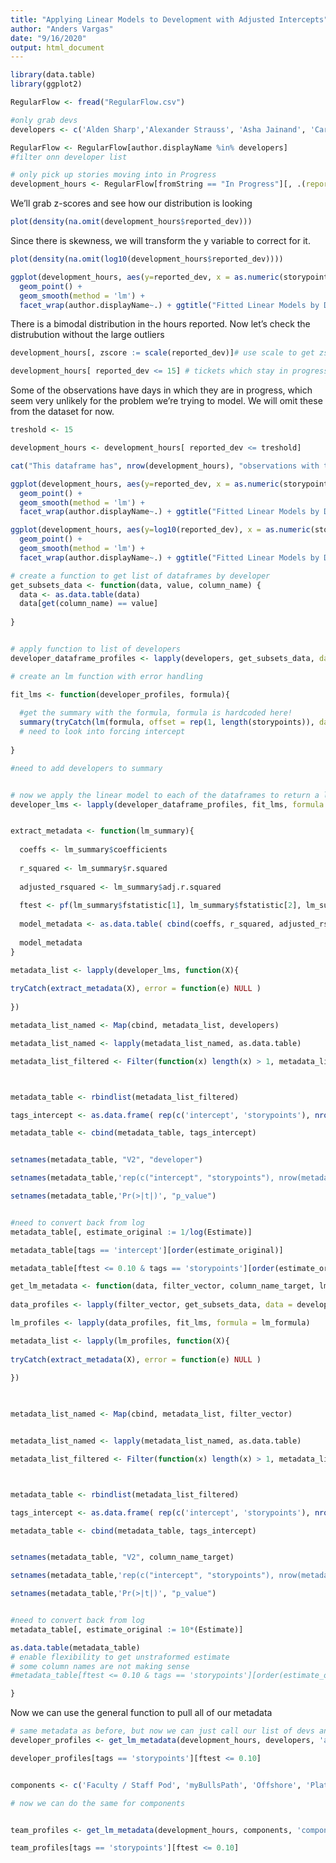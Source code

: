 ---
title: "Applying Linear Models to Development with Adjusted Intercepts"
author: "Anders Vargas"
date: "9/16/2020"
output: html_document
---

```{r setup}
library(data.table)
library(ggplot2)
```


```{r getdata}
RegularFlow <- fread("RegularFlow.csv")

#only grab devs
developers <- c('Alden Sharp','Alexander Strauss', 'Asha Jainand', 'Carson Ferraro', 'Jon Schipani', 'Jose Jarquin', 'Juan Altamonte', 'Pamela Bulu', 'Pedro Ortiz Rodriguez', 'Thapani Saweangsri', 'Vimal Kumar Sekar', 'Walker Carr')

RegularFlow <- RegularFlow[author.displayName %in% developers]
#filter onn developer list

# only pick up stories moving into in Progress
development_hours <- RegularFlow[fromString == "In Progress"][, .(reported_dev = sum(diff_hours)/24), by = .(sprint_name, storypoints, current_issue_type, author.displayName, component, issues.key)]
```

We'll grab z-scores and see how our distribution is looking 

```{r}
plot(density(na.omit(development_hours$reported_dev)))
```

Since there is skewness, we will transform the y variable to correct for it. 

```{r}
plot(density(na.omit(log10(development_hours$reported_dev))))


```

```{r}
ggplot(development_hours, aes(y=reported_dev, x = as.numeric(storypoints), color = storypoints)) +
  geom_point() + 
  geom_smooth(method = 'lm') +
  facet_wrap(author.displayName~.) + ggtitle("Fitted Linear Models by Developer")
```


There is a bimodal distribution in the hours reported. Now let's check the distrubution without the large outliers

```{r}
development_hours[, zscore := scale(reported_dev)]# use scale to get zscores

development_hours[ reported_dev <= 15] # tickets which stay in progress for more than 15 days will not be considered
```




Some of the observations have days in which they are in progress, which seem very unlikely for the problem we're trying to model. We will omit these from the dataset for now.

```{r}

treshold <- 15

development_hours <- development_hours[ reported_dev <= treshold]

cat("This dataframe has", nrow(development_hours), "observations with ticket which stayed in progress for more than", treshold, "days removed.")
```

```{r}
ggplot(development_hours, aes(y=reported_dev, x = as.numeric(storypoints), color = storypoints)) +
  geom_point() + 
  geom_smooth(method = 'lm') +
  facet_wrap(author.displayName~.) + ggtitle("Fitted Linear Models by Developer")
```




```{r}
ggplot(development_hours, aes(y=log10(reported_dev), x = as.numeric(storypoints), color = storypoints)) +
  geom_point() + 
  geom_smooth(method = 'lm') +
  facet_wrap(author.displayName~.) + ggtitle("Fitted Linear Models by Developer Transformation")
```


```{r, subset data modeling functions}

# create a function to get list of dataframes by developer 
get_subsets_data <- function(data, value, column_name) {
  data <- as.data.table(data)
  data[get(column_name) == value]
  
}


# apply function to list of developers
developer_dataframe_profiles <- lapply(developers, get_subsets_data, data = development_hours, column_name = 'author.displayName')

# create an lm function with error handling

fit_lms <- function(developer_profiles, formula){
  
  #get the summary with the formula, formula is hardcoded here!
  summary(tryCatch(lm(formula, offset = rep(1, length(storypoints)), data = developer_profiles), error = function(e) NULL )) # fit the model
  # need to look into forcing intercept
  
}

#need to add developers to summary


# now we apply the linear model to each of the dataframes to return a list of lms
developer_lms <- lapply(developer_dataframe_profiles, fit_lms, formula = log10(reported_dev) ~ storypoints)


extract_metadata <- function(lm_summary){
    
  coeffs <- lm_summary$coefficients
  
  r_squared <- lm_summary$r.squared
  
  adjusted_rsquared <- lm_summary$adj.r.squared
  
  ftest <- pf(lm_summary$fstatistic[1], lm_summary$fstatistic[2], lm_summary$fstatistic[3], lower.tail = FALSE)
  
  model_metadata <- as.data.table( cbind(coeffs, r_squared, adjusted_rsquared, ftest))
  
  model_metadata
}

```


``` {r, cleaning up table}
metadata_list <- lapply(developer_lms, function(X){
  
tryCatch(extract_metadata(X), error = function(e) NULL )
  
})

metadata_list_named <- Map(cbind, metadata_list, developers)

metadata_list_named <- lapply(metadata_list_named, as.data.table)

metadata_list_filtered <- Filter(function(x) length(x) > 1, metadata_list_named)



metadata_table <- rbindlist(metadata_list_filtered)

tags_intercept <- as.data.frame( rep(c('intercept', 'storypoints'), nrow(metadata_table)/2 ))

metadata_table <- cbind(metadata_table, tags_intercept)


setnames(metadata_table, "V2", "developer")

setnames(metadata_table,'rep(c("intercept", "storypoints"), nrow(metadata_table)/2)', 'tags')

setnames(metadata_table,'Pr(>|t|)', "p_value")


#need to convert back from log
metadata_table[, estimate_original := 1/log(Estimate)]

metadata_table[tags == 'intercept'][order(estimate_original)]

metadata_table[ftest <= 0.10 & tags == 'storypoints'][order(estimate_original)]

```


```{r, general function}


get_lm_metadata <- function(data, filter_vector, column_name_target, lm_formula) {
  
data_profiles <- lapply(filter_vector, get_subsets_data, data = development_hours, column_name = column_name_target)

lm_profiles <- lapply(data_profiles, fit_lms, formula = lm_formula)

metadata_list <- lapply(lm_profiles, function(X){
  
tryCatch(extract_metadata(X), error = function(e) NULL )
  
})
  


metadata_list_named <- Map(cbind, metadata_list, filter_vector)


metadata_list_named <- lapply(metadata_list_named, as.data.table)

metadata_list_filtered <- Filter(function(x) length(x) > 1, metadata_list_named)



metadata_table <- rbindlist(metadata_list_filtered)

tags_intercept <- as.data.frame( rep(c('intercept', 'storypoints'), nrow(metadata_table)/2 ))

metadata_table <- cbind(metadata_table, tags_intercept)


setnames(metadata_table, "V2", column_name_target)

setnames(metadata_table,'rep(c("intercept", "storypoints"), nrow(metadata_table)/2)', 'tags')

setnames(metadata_table,'Pr(>|t|)', "p_value")


#need to convert back from log
metadata_table[, estimate_original := 10*(Estimate)]

as.data.table(metadata_table)
# enable flexibility to get unstraformed estimate
# some column names are not making sense
#metadata_table[ftest <= 0.10 & tags == 'storypoints'][order(estimate_original)]

}
```


Now we can use the general function to pull all of our metadata
```{r, unified function}

# same metadata as before, but now we can just call our list of devs and the target column to get our metadata 
developer_profiles <- get_lm_metadata(development_hours, developers, 'author.displayName', lm_formula =  log10(reported_dev) ~ storypoints)

developer_profiles[tags == 'storypoints'][ftest <= 0.10]


components <- c('Faculty / Staff Pod', 'myBullsPath', 'Offshore', 'Platform', 'ReturntoCampus', 'Student Value')

# now we can do the same for components


team_profiles <- get_lm_metadata(development_hours, components, 'component', lm_formula =  log10(reported_dev) ~ storypoints)

team_profiles[tags == 'storypoints'][ftest <= 0.10]

```



